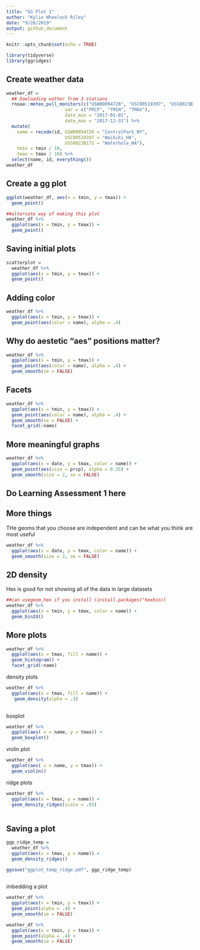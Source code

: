 ```yaml
---
title: "GG Plot 1"
author: "Kylie Wheelock Riley"
date: "9/26/2019"
output: github_document
---
```


```r
knitr::opts_chunk$set(echo = TRUE)

library(tidyverse)
library(ggridges)
```

## Create weather data 
```r
weather_df = 
  ## Dowloading wather from 3 stations
  rnoaa::meteo_pull_monitors(c("USW00094728", "USC00519397", "USS0023B17S"),
                      var = c("PRCP", "TMIN", "TMAX"), 
                      date_min = "2017-01-01",
                      date_max = "2017-12-31") %>%
  mutate(
    name = recode(id, USW00094728 = "CentralPark_NY", 
                      USC00519397 = "Waikiki_HA",
                      USS0023B17S = "Waterhole_WA"),
    tmin = tmin / 10,
    tmax = tmax / 10) %>%
  select(name, id, everything())
weather_df
```

## Create a gg plot

```r
ggplot(weather_df, aes(x = tmin, y = tmax)) + 
  geom_point()

##alternate way of making this plot
weather_df %>% 
  ggplot(aes(x = tmin, y = tmax)) + 
  geom_point()
```

## Saving initial plots
```r
scatterplot = 
  weather_df %>% 
  ggplot(aes(x = tmin, y = tmax)) + 
  geom_point()
```

## Adding color

```r
weather_df %>% 
  ggplot(aes(x = tmin, y = tmax)) + 
  geom_point(aes(color = name), alpha = .4)
```

## Why do aestetic "aes" positions matter?

```r
weather_df %>% 
  ggplot(aes(x = tmin, y = tmax)) + 
  geom_point(aes(color = name), alpha = .4) +
  geom_smooth(se = FALSE)
```

## Facets

```r
weather_df %>% 
  ggplot(aes(x = tmin, y = tmax)) + 
  geom_point(aes(color = name), alpha = .4) +
  geom_smooth(se = FALSE) +
  facet_grid(~name)
```

## More meaningful graphs
```r
weather_df %>% 
  ggplot(aes(x = date, y = tmax, color = name)) +
  geom_point(aes(size = prcp), alpha = 0.35) +
  geom_smooth(size = 2, se = FALSE)
```

## Do Learning Assessment 1 here 

## More things
THe geoms that you choose are independent and can be what you think are most useful 
```r
weather_df %>% 
  ggplot(aes(x = date, y = tmax, color = name)) +
  geom_smooth(size = 2, se = FALSE)
```


## 2D density
Hex is good for not showing all of the data in large datasets
```r
##can usegeom_hex if you install (install.packages("hexbin))
weather_df %>% 
  ggplot(aes(x = tmin, y = tmax, color = name)) +
  geom_bin2d()
```

## More plots
```r
weather_df %>% 
  ggplot(aes(x = tmax, fill = name)) +
  geom_histogram() +
  facet_grid(~name)
```

density plots
```r
weather_df %>% 
  ggplot(aes(x = tmax, fill = name)) +
   geom_density(alpha = .3) 
  
```

boxplot
```r
weather_df %>% 
  ggplot(aes( x = name, y = tmax)) +
  geom_boxplot()
```

violin plot
```r
weather_df %>% 
  ggplot(aes( x = name, y = tmax)) +
  geom_violin()
```

ridge plots
```r
weather_df %>% 
  ggplot(aes(x = tmax, y = name)) +
  geom_density_ridges(scale = .85)
  
```

## Saving a plot

```r
ggp_ridge_temp =
  weather_df %>% 
  ggplot(aes(x = tmax, y = name)) +
  geom_density_ridges()

ggsave("ggplot_temp_ridge.pdf", ggp_ridge_temp)
  
```

imbedding a plot
```r
weather_df %>% 
  ggplot(aes(x = tmin, y = tmax)) + 
  geom_point(alpha = .4) +
  geom_smooth(se = FALSE) 

```

```r
weather_df %>% 
  ggplot(aes(x = tmin, y = tmax)) + 
  geom_point(alpha = .4) +
  geom_smooth(se = FALSE) 
```


